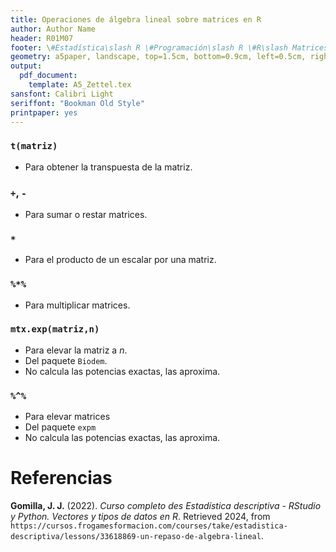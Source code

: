 ```yaml
---
title: Operaciones de álgebra lineal sobre matrices en R
author: Author Name
header: R01M07
footer: \#Estadística\slash R \#Programación\slash R \#R\slash Matrices
geometry: a5paper, landscape, top=1.5cm, bottom=0.9cm, left=0.5cm, right=0.5cm, headsep = 0.5cm, footskip = 12pt
output:
  pdf_document: 
    template: A5_Zettel.tex
sansfont: Calibri Light
seriffont: "Bookman Old Style"
printpaper: yes
---
```

### `t(matriz)`
- Para obtener la transpuesta de la matriz.

### `+`, `-`
- Para sumar o restar matrices.

### `*`
- Para el producto de un escalar por una matriz.

### `%*%`
- Para multiplicar matrices.

### `mtx.exp(matriz,n)`
- Para elevar la matriz a $n$.
- Del paquete `Biodem`.
- No calcula las potencias exactas, las aproxima.

### `%^%`
- Para elevar matrices
- Del paquete `expm`
- No calcula las potencias exactas, las aproxima.

\pagebreak

# Referencias

**Gomilla, J. J.** (2022). _Curso completo des Estadística descriptiva - RStudio y Python. Vectores y tipos de datos en R_. Retrieved 2024, from <code style="word-wrap: break-word;">https://cursos.frogamesformacion.com/courses/take/estadistica-descriptiva/lessons/33618869-un-repaso-de-algebra-lineal</code>.